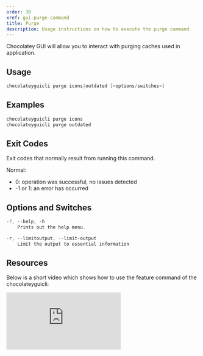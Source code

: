 ```yaml
---
order: 30
xref: gui-purge-command
title: Purge
description: Usage instructions on how to execute the purge command
---
```


Chocolatey GUI will allow you to interact with purging caches used in application.

## Usage

```powershell
chocolateyguicli purge icons|outdated [<options/switches>]
```

## Examples

```powershell
chocolateyguicli purge icons
chocolateyguicli purge outdated
```

## Exit Codes

Exit codes that normally result from running this command.

Normal:

- 0: operation was successful, no issues detected
- -1 or 1: an error has occurred

## Options and Switches

```powershell
-?, --help, -h
    Prints out the help menu.

-r, --limitoutput, --limit-output
    Limit the output to essential information
```
## Resources

Below is a short video which shows how to use the feature command of the chocolateyguicli:

<p>
<div class="ratio ratio-16x9">
    <iframe src="https://www.youtube.com/embed/zZZw9Z2Hw0E?list=PL84yg23i9GBjAMY0OfHfn-MH4rviaccuc" frameborder="0" allow="autoplay; encrypted-media" allowfullscreen>
    </iframe>
</div>
<br />
</p>
